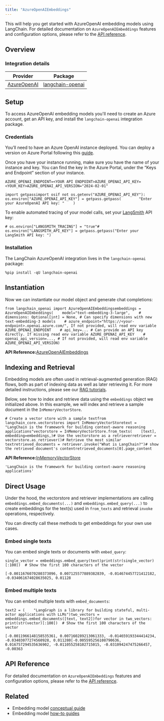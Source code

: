 ```yaml
---
title: "AzureOpenAIEmbeddings"
---
```


This will help you get started with AzureOpenAI embedding models using LangChain. For detailed documentation on `AzureOpenAIEmbeddings` features and configuration options, please refer to the [API reference](https://python.langchain.com/api_reference/openai/embeddings/langchain_openai.embeddings.azure.AzureOpenAIEmbeddings.html).

## Overview

### Integration details

| Provider                                                     | Package                                                                                                                                       |
| ------------------------------------------------------------ | --------------------------------------------------------------------------------------------------------------------------------------------- |
| [AzureOpenAI](/oss/integrations/text_embedding/azureopenai) | [langchain-openai](https://python.langchain.com/api_reference/openai/embeddings/langchain_openai.embeddings.azure.AzureOpenAIEmbeddings.html) |

## Setup

To access AzureOpenAI embedding models you'll need to create an Azure account, get an API key, and install the `langchain-openai` integration package.

### Credentials

You’ll need to have an Azure OpenAI instance deployed. You can deploy a version on Azure Portal following this [guide](https://learn.microsoft.com/en-us/azure/ai-services/openai/how-to/create-resource?pivots=web-portal).

Once you have your instance running, make sure you have the name of your instance and key. You can find the key in the Azure Portal, under the “Keys and Endpoint” section of your instance.

```
AZURE_OPENAI_ENDPOINT=<YOUR API ENDPOINT>AZURE_OPENAI_API_KEY=<YOUR_KEY>AZURE_OPENAI_API_VERSION="2024-02-01"
```

```
import getpassimport osif not os.getenv("AZURE_OPENAI_API_KEY"):    os.environ["AZURE_OPENAI_API_KEY"] = getpass.getpass(        "Enter your AzureOpenAI API key: "    )
```

To enable automated tracing of your model calls, set your [LangSmith](https://docs.smith.langchain.com/) API key:

```
# os.environ["LANGSMITH_TRACING"] = "true"# os.environ["LANGSMITH_API_KEY"] = getpass.getpass("Enter your LangSmith API key: ")
```

### Installation

The LangChain AzureOpenAI integration lives in the `langchain-openai` package:

```
%pip install -qU langchain-openai
```

## Instantiation

Now we can instantiate our model object and generate chat completions:

```
from langchain_openai import AzureOpenAIEmbeddingsembeddings = AzureOpenAIEmbeddings(    model="text-embedding-3-large",    # dimensions: Optional[int] = None, # Can specify dimensions with new text-embedding-3 models    # azure_endpoint="https://<your-endpoint>.openai.azure.com/", If not provided, will read env variable AZURE_OPENAI_ENDPOINT    # api_key=... # Can provide an API key directly. If missing read env variable AZURE_OPENAI_API_KEY    # openai_api_version=..., # If not provided, will read env variable AZURE_OPENAI_API_VERSION)
```

**API Reference:**[AzureOpenAIEmbeddings](https://python.langchain.com/api_reference/openai/embeddings/langchain_openai.embeddings.azure.AzureOpenAIEmbeddings.html)

## Indexing and Retrieval

Embedding models are often used in retrieval-augmented generation (RAG) flows, both as part of indexing data as well as later retrieving it. For more detailed instructions, please see our [RAG tutorials](/oss/tutorials).

Below, see how to index and retrieve data using the `embeddings` object we initialized above. In this example, we will index and retrieve a sample document in the `InMemoryVectorStore`.

```
# Create a vector store with a sample textfrom langchain_core.vectorstores import InMemoryVectorStoretext = "LangChain is the framework for building context-aware reasoning applications"vectorstore = InMemoryVectorStore.from_texts(    [text],    embedding=embeddings,)# Use the vectorstore as a retrieverretriever = vectorstore.as_retriever()# Retrieve the most similar textretrieved_documents = retriever.invoke("What is LangChain?")# show the retrieved document's contentretrieved_documents[0].page_content
```

**API Reference:**[InMemoryVectorStore](https://python.langchain.com/api_reference/core/vectorstores/langchain_core.vectorstores.in_memory.InMemoryVectorStore.html)

```
'LangChain is the framework for building context-aware reasoning applications'
```

## Direct Usage

Under the hood, the vectorstore and retriever implementations are calling `embeddings.embed_documents(...)` and `embeddings.embed_query(...)` to create embeddings for the text(s) used in `from_texts` and retrieval `invoke` operations, respectively.

You can directly call these methods to get embeddings for your own use cases.

### Embed single texts

You can embed single texts or documents with `embed_query`:

```
single_vector = embeddings.embed_query(text)print(str(single_vector)[:100])  # Show the first 100 characters of the vector
```

```
[-0.0011676070280373096, 0.007125577889382839, -0.014674457721412182, -0.034061674028635025, 0.01128
```

### Embed multiple texts

You can embed multiple texts with `embed_documents`:

```
text2 = (    "LangGraph is a library for building stateful, multi-actor applications with LLMs")two_vectors = embeddings.embed_documents([text, text2])for vector in two_vectors:    print(str(vector)[:100])  # Show the first 100 characters of the vector
```

```
[-0.0011966148158535361, 0.007160289213061333, -0.014659193344414234, -0.03403077274560928, 0.011280[-0.005595256108790636, 0.016757294535636902, -0.011055258102715015, -0.031094247475266457, -0.00363
```

## API Reference

For detailed documentation on `AzureOpenAIEmbeddings` features and configuration options, please refer to the [API reference](https://python.langchain.com/api_reference/openai/embeddings/langchain_openai.embeddings.azure.AzureOpenAIEmbeddings.html).

## Related

* Embedding model [conceptual guide](/oss/concepts/embedding_models)
* Embedding model [how-to guides](/oss/how_to/#embedding-models)
